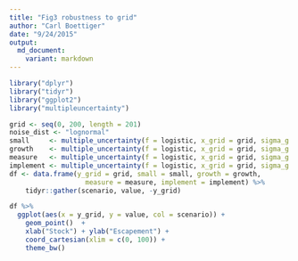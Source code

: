 ```yaml
---
title: "Fig3 robustness to grid"
author: "Carl Boettiger"
date: "9/24/2015"
output: 
  md_document:
    variant: markdown
---
```


```r
library("dplyr")
library("tidyr")
library("ggplot2")
library("multipleuncertainty")
```
 


```r
grid <- seq(0, 200, length = 201)
noise_dist <- "lognormal"
small     <- multiple_uncertainty(f = logistic, x_grid = grid, sigma_g = 0.1, sigma_m = 0.1, sigma_i = 0.1, noise_dist = noise_dist)
growth    <- multiple_uncertainty(f = logistic, x_grid = grid, sigma_g = 0.5, sigma_m = 0.1, sigma_i = 0.1, noise_dist = noise_dist)
measure   <- multiple_uncertainty(f = logistic, x_grid = grid, sigma_g = 0.1, sigma_m = 0.5, sigma_i = 0.1, noise_dist = noise_dist)
implement <- multiple_uncertainty(f = logistic, x_grid = grid, sigma_g = 0.1, sigma_m = 0.1, sigma_i = 0.5, noise_dist = noise_dist)
df <- data.frame(y_grid = grid, small = small, growth = growth, 
                   measure = measure, implement = implement) %>%
    tidyr::gather(scenario, value, -y_grid)

```

```r
df %>% 
  ggplot(aes(x = y_grid, y = value, col = scenario)) + 
    geom_point()  + 
    xlab("Stock") + ylab("Escapement") + 
    coord_cartesian(xlim = c(0, 100)) + 
    theme_bw()
```


